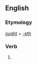 ==English==

===Etymology===
[[ought]] + [[-eth]]

===Verb===
{{en-verb form}}

# {{en-archaic third-person singular of|ought}}